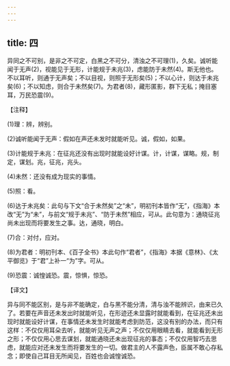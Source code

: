 ```yaml
---
---
---
```

title: 四
---



异同之不可别，是非之不可定，白黑之不可分，清浊之不可理(1)，久矣。诚听能闻于无声(2)，视能见于无形，计能规于未兆(3)，虑能防于未然(4)。斯无他也。不以耳听，则通于无声矣；不以目视，则照于无形矣(5)；不以心计，则达于未兆矣(6)；不以知虑，则合于未然矣(7)。为君者(8)，藏形匿影，群下无私；掩目塞耳，万民恐震(9)。

【注释】

(1)理：辨，辨别。

(2)诚听能闻于无声：假如在声还未发时就能听见。诚，假如，如果。

(3)计能规于未兆：在征兆还没有出现时就能设好计谋。计，计谋，谋略。规，制定，谋划。兆，征兆，兆头。

(4)未然：还没有成为现实的事情。

(5)照：看。

(6)达于未兆矣：此句与下文“合于未然矣”之“未”，明初刊本皆作“无”，《指海》本改“无”为“未”，与前文“规于未兆”、“防于未然”相应，可从。此句意为：通晓征兆尚未出现而将要发生之事。达，通晓，明白。

(7)合：对付，应对。

(8)为君者：明初刊本、《百子全书》本此句作“君者”，《指海》本据《意林》、《太平御览》于“君”上补一“为”字。可从。

(9)恐震：诚惶诚恐。震，惊惧，惊恐。

【译文】

异与同不能区别，是与非不能确定，白与黑不能分清，清与浊不能辨识，由来已久了。若要在声音还未发出时就能听见，在形迹还未显露时就能看到，在征兆还未出现时就能设好计谋，在事情还未发生时就能考虑到防范，这没有别的办法，而只有这样：不仅仅用耳朵去听，就能听见无声之声；不仅仅用眼睛去看，就能看到无形之形；不仅仅用心思去谋划，就能通晓还未出现征兆的事态；不仅仅用智巧去思虑，就能应对还未发生而将要发生的一切。做君主的人不露声色，臣属不敢心存私念；即使自己耳目无所闻见，百姓也会诚惶诚恐。